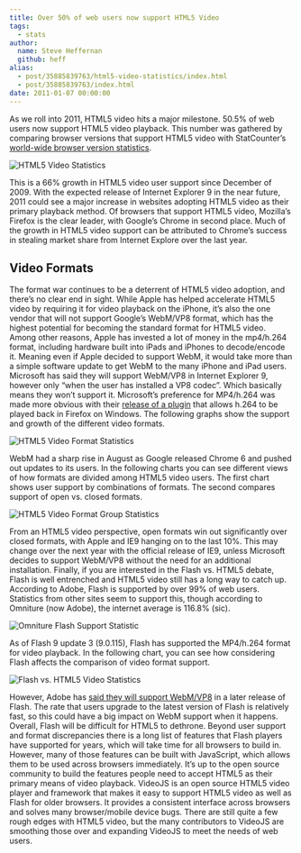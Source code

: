 ```yaml
---
title: Over 50% of web users now support HTML5 Video
tags:
  - stats
author:
  name: Steve Heffernan
  github: heff
alias:
  - post/35885839763/html5-video-statistics/index.html
  - post/35885839763/index.html
date: 2011-01-07 00:00:00
---
```


As we roll into 2011, HTML5 video hits a major milestone. 50.5% of web users now support HTML5 video playback. This number was gathered by comparing browser versions that support HTML5 video with StatCounter&rsquo;s [world-wide browser version statistics](http://gs.statcounter.com/#browser_version-ww-daily-20101201-20101231).

![HTML5 Video Statistics](http://videojs.com/img/blog/2011/01/html5-video-user-support.png)

This is a 66% growth in HTML5 video user support since December of 2009\. With the expected release of Internet Explorer 9 in the near future, 2011 could see a major increase in websites adopting HTML5 video as their primary playback method. Of browsers that support HTML5 video, Mozilla&rsquo;s Firefox is the clear leader, with Google&rsquo;s Chrome in second place. Much of the growth in HTML5 video support can be attributed to Chrome&rsquo;s success in stealing market share from Internet Explore over the last year.

## Video Formats

The format war continues to be a deterrent of HTML5 video adoption, and there&rsquo;s no clear end in sight. While Apple has helped accelerate HTML5 video by requiring it for video playback on the iPhone, it&rsquo;s also the one vendor that will not support Google&rsquo;s WebM/VP8 format, which has the highest potential for becoming the standard format for HTML5 video. Among other reasons, Apple has invested a lot of money in the mp4/h.264 format, including hardware built into iPads and iPhones to decode/encode it. Meaning even if Apple decided to support WebM, it would take more than a simple software update to get WebM to the many iPhone and iPad users. Microsoft has said they will support WebM/VP8 in Internet Explorer 9, however only &ldquo;when the user has installed a VP8 codec&rdquo;. Which basically means they won&rsquo;t support it. Microsoft&rsquo;s preference for MP4/h.264 was made more obvious with their [release of a plugin](http://news.cnet.com/8301-30685_3-20025721-264.html?part=rss&amp;subj=news&amp;tag=2547-1_3-0-20) that allows h.264 to be played back in Firefox on Windows. The following graphs show the support and growth of the different video formats.

![HTML5 Video Format Statistics](http://videojs.com/img/blog/2011/01/html5-format-statistics.png)

WebM had a sharp rise in August as Google released Chrome 6 and pushed out updates to its users. In the following charts you can see different views of how formats are divided among HTML5 video users. The first chart shows user support by combinations of formats. The second compares support of open vs. closed formats.

![HTML5 Video Format Group Statistics](http://videojs.com/img/blog/2011/01/html5-video-format-group-stats.png)

From an HTML5 video perspective, open formats win out significantly over closed formats, with Apple and IE9 hanging on to the last 10%. This may change over the next year with the official release of IE9, unless Microsoft decides to support WebM/VP8 without the need for an additional installation. Finally, if you are interested in the Flash vs. HTML5 debate, Flash is well entrenched and HTML5 video still has a long way to catch up. According to Adobe, Flash is supported by over 99% of web users. Statistics from other sites seem to support this, though according to Omniture (now Adobe), the internet average is 116.8% (sic).

![Omniture Flash Support Statistic](http://videojs.com/img/blog/2011/01/omniture-stat.png)

As of Flash 9 update 3 (9.0.115), Flash has supported the MP4/h.264 format for video playback. In the following chart, you can see how considering Flash affects the comparison of video format support.

![Flash vs. HTML5 Video Statistics](http://videojs.com/img/blog/2011/01/flash-vs-html5-statistics.png)

However, Adobe has [said they will support WebM/VP8](http://blogs.adobe.com/flashplatform/2010/05/adobe_support_for_vp8.html) in a later release of Flash. The rate that users upgrade to the latest version of Flash is relatively fast, so this could have a big impact on WebM support when it happens. Overall, Flash will be difficult for HTML5 to dethrone. Beyond user support and format discrepancies there is a long list of features that Flash players have supported for years, which will take time for all browsers to build in. However, many of those features can be built with JavaScript, which allows them to be used across browsers immediately. It&rsquo;s up to the open source community to build the features people need to accept HTML5 as their primary means of video playback. VideoJS is an open source HTML5 video player and framework that makes it easy to support HTML5 video as well as Flash for older browsers. It provides a consistent interface across browsers and solves many browser/mobile device bugs. There are still quite a few rough edges with HTML5 video, but the many contributors to VideoJS are smoothing those over and expanding VideoJS to meet the needs of web users.

